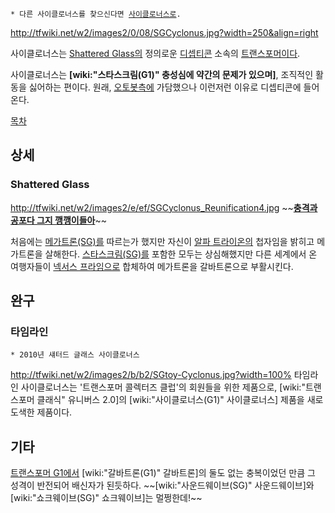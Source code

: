  * 다른 사이클로너스를 찾으신다면 [[사이클로너스]]로.

http://tfwiki.net/w2/images2/0/08/SGCyclonus.jpg?width=250&align=right

사이클로너스는 [[Shattered Glass]]의 정의로운 [[디셉티콘]] 소속의 [[트랜스포머]]이다.

사이클로너스는 '''[wiki:"스타스크림(G1)" 충성심에 약간의 문제가 있으며]''', 조직적인 활동을 싫어하는 편이다. 원래, [[오토봇]]측에 가담했으나 이런저런 이유로 디셉티콘에 들어온다.

[[목차]]
== 상세 ==
=== Shattered Glass ===
http://tfwiki.net/w2/images2/e/ef/SGCyclonus_Reunification4.jpg
~~'''[[충격과 공포다 그지 깽깽이들아]]'''~~

처음에는 [[메가트론(SG)]]를 따르는가 했지만 자신이 [[알파 트라이온]]의 첩자임을 밝히고 메가트론을 살해한다. [[스타스크림(SG)]]를 포함한 모두는 상심해했지만 다른 세계에서 온 여행자들이 [[넥서스 프라임]]으로 합체하여 메가트론을 갈바트론으로 부활시킨다.

== 완구 ==
=== 타임라인 ===
 * 2010년 섀터드 글래스 사이클로너스
http://tfwiki.net/w2/images2/b/b2/SGtoy-Cyclonus.jpg?width=100%
타임라인 사이클로너스는 '트랜스포머 콜렉터즈 클럽'의 회원들을 위한 제품으로, [wiki:"트랜스포머 클래식" 유니버스 2.0]의 [wiki:"사이클로너스(G1)" 사이클로너스] 제품을 새로 도색한 제품이다.

== 기타 ==
[[트랜스포머 G1]]에서 [wiki:"갈바트론(G1)" 갈바트론]의 둘도 없는 충복이었던 만큼 그 성격이 반전되어 배신자가 된듯하다. ~~[wiki:"사운드웨이브(SG)" 사운드웨이브]와 [wiki:"쇼크웨이브(SG)" 쇼크웨이브]는 멀쩡한데!~~
